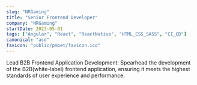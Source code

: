 ```yaml
---
slug: "NRGaming"
title: "Senior Frontend Developer"
company: "NRGaming"
startDate: 2023-05-01
tags: ["Angular", "React", "ReactNative", "HTML_CSS_SASS", "CI_CD"]
canonical: "asd"
favicon: "public/pmbet/favicon.ico"
---
```


Lead B2B Frontend Application Development: Spearhead the development of the B2B(white-label) frontend application, ensuring it meets the highest standards of user experience and performance.

